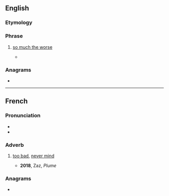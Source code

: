 ==English==

===Etymology===
{{bor|en|fr|tant pis}}

===Phrase===
{{en-phrase|head=tant pis}}

# {{lb|en|italicized|foreign phrase}} [[so much the worse]]
#* {{quote-book|en|year=1975|author=Tennessee Williams|authorlink=Tennessee Williams|title=Memoirs|publisher=New Directions Publishing|ISBN=9780811216692|page=105|year_published=2006|pageurl=https://books.google.com/books?id=UamrDjOFI2sC&lpg=PA105&dq=%22tant%20pis%22&pg=PA105|passage=Then deep melancholia struck her, the lace was left out of whatever fine lace should be kept in for moth protection, and the moths ate it up. Oh, well. '''Tant pis'''.}}

===Anagrams===
* {{anagrams|en|a=ainpstt|tanpits}}

----

==French==

===Pronunciation===
* {{fr-IPA}}
* {{audio|fr|LL-Q150 (fra)-WikiLucas00-tant pis.wav|Audio}}

===Adverb===
{{fr-adv}}

# [[too bad]], [[never mind]]
#: {{ant|fr|tant mieux}}
#* '''2018''', Zaz, ''Plume''
#*: {{quote|fr|Si je me brûle, '''tant pis'''.}}
#: {{ux|fr|― Elle ne sera pas là demain. ― Bon, '''tant pis''', ce n'est pas grave, on fera sans elle.|"She will not be there tomorrow." ―"Oh, '''too bad''', it's not important, we'll go on without her."}}
#: {{ux|fr|― Madame, j'ai oublié mes devoirs! ― '''Tant pis'''!|"Miss, I forgot my homework!" ―'''"Too bad"'''}}

===Anagrams===
* {{l|fr|pistant}}
